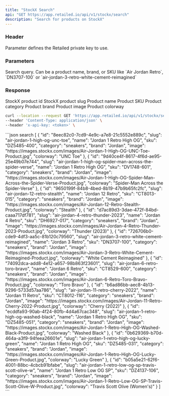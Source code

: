 ```yaml
---
title: "StockX Search"
api: "GET https://app.retailed.io/api/v1/stockx/search"
description: "Search for products on StockX"
---
```


### Header

<ParamField header="x-api-key" type="string" required={true}>
    Parameter defines the Retailed private key to use.
</ParamField>

### Parameters

<ParamField query="query" type="string" optional={false} placeholder="Air Jordan Retro">
    Search query. Can be a product name, brand, or SKU like `Air Jordan Retro`, `DN3707-100` or `air-jordan-3-retro-white-cement-reimagined`
</ParamField>

### Response

<ResponseField name="list" type="Search List">
    <Expandable title="properties" defaultOpen={true}>
        <ResponseField name="id" type="string">
            StockX product id
        </ResponseField>
        <ResponseField name="slug" type="string">
            StockX product slug
        </ResponseField>
        <ResponseField name="name" type="string">
            Product name
        </ResponseField>
        <ResponseField name="sku" type="string">
            Product SKU
        </ResponseField>
        <ResponseField name="category" type="string">
            Product category
        </ResponseField>
        <ResponseField name="brand" type="string">
            Product brand
        </ResponseField>
        <ResponseField name="image" type="string">
            Product image
        </ResponseField>
        <ResponseField name="colorway" type="string">
            Product colorway
        </ResponseField>
    </Expandable>
</ResponseField>

<RequestExample>

```bash search
curl --location --request GET 'https://app.retailed.io/api/v1/stockx/search?query=Air Jordan Retro' \
--header 'Content-Type: application/json' \
--header 'x-api-key: <token>' \
```

</RequestExample>

<ResponseExample>
```json search
[
    {
        "id": "8eec82c0-7cd9-4e9c-a7e8-21c5552e889c",
        "slug": "air-jordan-1-high-og-unc-toe",
        "name": "Jordan 1 Retro High OG",
        "sku": "DZ5485-400",
        "category": "sneakers",
        "brand": "Jordan",
        "image": "https://images.stockx.com/images/Air-Jordan-1-High-OG-UNC-Toe-Product.jpg",
        "colorway": "UNC Toe"
    },
    {
        "id": "9d40ce4f-8617-4f6d-ae95-25e49b07e744",
        "slug": "air-jordan-1-high-og-spider-man-across-the-spider-verse",
        "name": "Jordan 1 Retro High OG",
        "sku": "DV1748-601",
        "category": "sneakers",
        "brand": "Jordan",
        "image": "https://images.stockx.com/images/Air-Jordan-1-High-OG-Spider-Man-Across-the-Spider-Verse-Product.jpg",
        "colorway": "Spider-Man Across the Spider-Verse"
    },
    {
        "id": "9650199f-84b8-4bed-8b19-47b9b65fc2fc",
        "slug": "air-jordan-12-retro-stealth",
        "name": "Jordan 12 Retro",
        "sku": "CT8013-015",
        "category": "sneakers",
        "brand": "Jordan",
        "image": "https://images.stockx.com/images/Air-Jordan-12-Retro-Stealth-Product.jpg",
        "colorway": "Stealth"
    },
    {
        "id": "d7ac89d3-3dae-472f-84bd-caaa717df781",
        "slug": "air-jordan-4-retro-thunder-2023",
        "name": "Jordan 4 Retro",
        "sku": "DH6927-017",
        "category": "sneakers",
        "brand": "Jordan",
        "image": "https://images.stockx.com/images/Air-Jordan-4-Retro-Thunder-2023-Product.jpg",
        "colorway": "Thunder (2023)"
    },
    {
        "id": "726706b0-cde9-4df3-aa5c-81b120c79560",
        "slug": "air-jordan-3-retro-white-cement-reimagined",
        "name": "Jordan 3 Retro",
        "sku": "DN3707-100",
        "category": "sneakers",
        "brand": "Jordan",
        "image": "https://images.stockx.com/images/Air-Jordan-3-Retro-White-Cement-Reimagined-Product.jpg",
        "colorway": "White Cement Reimagined"
    },
    {
        "id": "74092dca-add8-4e12-a657-98b863f23601",
        "slug": "air-jordan-6-retro-toro-bravo",
        "name": "Jordan 6 Retro",
        "sku": "CT8529-600",
        "category": "sneakers",
        "brand": "Jordan",
        "image": "https://images.stockx.com/images/Air-Jordan-6-Retro-Toro-Bravo-Product.jpg",
        "colorway": "Toro Bravo"
    },
    {
        "id": "b6ad86bb-aec8-4b13-9296-5733d57aa786",
        "slug": "air-jordan-11-retro-cherry-2022",
        "name": "Jordan 11 Retro",
        "sku": "CT8012-116",
        "category": "sneakers",
        "brand": "Jordan",
        "image": "https://images.stockx.com/images/Air-Jordan-11-Retro-Cherry-2022-Product.jpg",
        "colorway": "Cherry (2022)"
    },
    {
        "id": "ecddfa93-90ab-4f24-80fb-4d4a67cac348",
        "slug": "air-jordan-1-retro-high-og-washed-black",
        "name": "Jordan 1 Retro High OG",
        "sku": "DZ5485-051",
        "category": "sneakers",
        "brand": "Jordan",
        "image": "https://images.stockx.com/images/Air-Jordan-1-Retro-High-OG-Washed-Black-Product.jpg",
        "colorway": "Washed Black"
    },
    {
        "id": "0b629369-b70d-464a-a3f9-94feea26601e",
        "slug": "air-jordan-1-retro-high-og-lucky-green",
        "name": "Jordan 1 Retro High OG",
        "sku": "DZ5485-031",
        "category": "sneakers",
        "brand": "Jordan",
        "image": "https://images.stockx.com/images/Air-Jordan-1-Retro-High-OG-Lucky-Green-Product.jpg",
        "colorway": "Lucky Green"
    },
    {
        "id": "b05a5e21-62f6-4001-88bc-4cbcb91bfabe",
        "slug": "air-jordan-1-retro-low-og-sp-travis-scott-olive-w",
        "name": "Jordan 1 Retro Low OG SP",
        "sku": "DZ4137-106",
        "category": "sneakers",
        "brand": "Jordan",
        "image": "https://images.stockx.com/images/Air-Jordan-1-Retro-Low-OG-SP-Travis-Scott-Olive-W-Product.jpg",
        "colorway": "Travis Scott Olive (Women's)"
    }
]
```
</ResponseExample>
